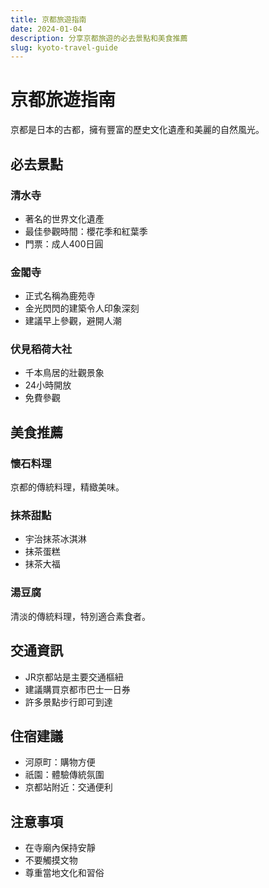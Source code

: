 ```yaml
---
title: 京都旅遊指南
date: 2024-01-04
description: 分享京都旅遊的必去景點和美食推薦
slug: kyoto-travel-guide
---
```


# 京都旅遊指南

京都是日本的古都，擁有豐富的歷史文化遺產和美麗的自然風光。

## 必去景點

### 清水寺

- 著名的世界文化遺產
- 最佳參觀時間：櫻花季和紅葉季
- 門票：成人400日圓

### 金閣寺

- 正式名稱為鹿苑寺
- 金光閃閃的建築令人印象深刻
- 建議早上參觀，避開人潮

### 伏見稻荷大社

- 千本鳥居的壯觀景象
- 24小時開放
- 免費參觀

## 美食推薦

### 懷石料理

京都的傳統料理，精緻美味。

### 抹茶甜點

- 宇治抹茶冰淇淋
- 抹茶蛋糕
- 抹茶大福

### 湯豆腐

清淡的傳統料理，特別適合素食者。

## 交通資訊

- JR京都站是主要交通樞紐
- 建議購買京都市巴士一日券
- 許多景點步行即可到達

## 住宿建議

- 河原町：購物方便
- 祇園：體驗傳統氛圍
- 京都站附近：交通便利

## 注意事項

- 在寺廟內保持安靜
- 不要觸摸文物
- 尊重當地文化和習俗
